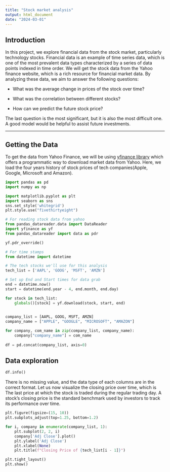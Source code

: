 ```yaml
---
title: "Stock market analysis"
output: html_document
date: "2024-03-01"
---
```


## Introduction

In this project, we explore financial data from the stock market, particularly technology stocks. Financial data is an example of time series data, which is one of the most prevalent data types characterized by a series of data points indexed in time order. We will get the stock data from the Yahoo finance website, which is a rich resource for financial market data. By analyzing these data, we aim to answer the following questions:

-   What was the average change in prices of the stock over time?

-   What was the correlation between different stocks?

-   How can we predict the future stock price?

The last question is the most significant, but it is also the most difficult one. A good model would be helpful to assist future investments.

------------------------------------------------------------------------

## Getting the Data

To get the data from Yahoo Finance, we will be using [yfinance library](https://aroussi.com/post/python-yahoo-finance) which offers a programmatic way to download market data from Yahoo. Here, we load the four years history of stock prices of tech companies(Apple, Google, Microsoft and Amazon).

```python
import pandas as pd
import numpy as np

import matplotlib.pyplot as plt
import seaborn as sns
sns.set_style('whitegrid')
plt.style.use("fivethirtyeight")

# For reading stock data from yahoo
from pandas_datareader.data import DataReader
import yfinance as yf
from pandas_datareader import data as pdr

yf.pdr_override()

# For time stamps
from datetime import datetime
```

```python
# The tech stocks we'll use for this analysis
tech_list = ['AAPL', 'GOOG', 'MSFT', 'AMZN']

# Set up End and Start times for data grab
end = datetime.now()
start = datetime(end.year - 4, end.month, end.day)

for stock in tech_list:
    globals()[stock] = yf.download(stock, start, end)
    

company_list = [AAPL, GOOG, MSFT, AMZN]
company_name = ["APPLE", "GOOGLE", "MICROSOFT", "AMAZON"]

for company, com_name in zip(company_list, company_name):
    company["company_name"] = com_name
    
df = pd.concat(company_list, axis=0)
```

## Data exploration

```python
df.info()
```

There is no missing value, and the data type of each columns are in the correct format. Let us now visualize the closing price over time, which is The last price at which the stock is traded during the regular trading day. A stock's closing price is the standard benchmark used by investors to track its performance over time.

```python
plt.figure(figsize=(15, 10))
plt.subplots_adjust(top=1.25, bottom=1.2)

for i, company in enumerate(company_list, 1):
    plt.subplot(2, 2, i)
    company['Adj Close'].plot()
    plt.ylabel('Adj Close')
    plt.xlabel(None)
    plt.title(f"Closing Price of {tech_list[i - 1]}")

plt.tight_layout()
plt.show()
```
